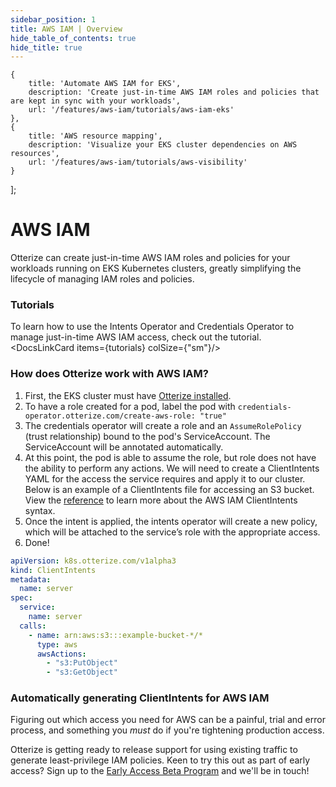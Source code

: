 ```yaml
---
sidebar_position: 1
title: AWS IAM | Overview
hide_table_of_contents: true
hide_title: true
---
```



    {
        title: 'Automate AWS IAM for EKS',
        description: 'Create just-in-time AWS IAM roles and policies that are kept in sync with your workloads',
        url: '/features/aws-iam/tutorials/aws-iam-eks'
    },
    {
        title: 'AWS resource mapping',
        description: 'Visualize your EKS cluster dependencies on AWS resources',
        url: '/features/aws-iam/tutorials/aws-visibility'
    }
];


# AWS IAM

Otterize can create just-in-time AWS IAM roles and policies for your workloads running on EKS Kubernetes clusters, greatly simplifying the lifecycle of managing IAM roles and policies.

### Tutorials

To learn how to use the Intents Operator and Credentials Operator to manage just-in-time AWS IAM access, check out the tutorial.
<DocsLinkCard items={tutorials} colSize={"sm"}/>


### How does Otterize work with AWS IAM?

1. First, the EKS cluster must have [Otterize installed](/overview/installation).
2. To have a role created for a pod, label the pod with `credentials-operator.otterize.com/create-aws-role: "true"`
3. The credentials operator will create a role and an `AssumeRolePolicy` (trust relationship) bound to the pod's ServiceAccount. The ServiceAccount will be annotated automatically.
4. At this point, the pod is able to assume the role, but role does not have the ability to perform any actions. We will need to create a ClientIntents YAML for the access the service requires and apply it to our cluster. Below is an example of a ClientIntents file for accessing an S3 bucket. View the [reference](/features/aws-iam/reference) to learn more about the AWS IAM ClientIntents syntax.
5. Once the intent is applied, the intents operator will create a new policy, which will be attached to the service’s role with the appropriate access.
6. Done!

```yaml
apiVersion: k8s.otterize.com/v1alpha3
kind: ClientIntents
metadata:
  name: server
spec:
  service:
    name: server
  calls:
    - name: arn:aws:s3:::example-bucket-*/*
      type: aws
      awsActions:
        - "s3:PutObject"
        - "s3:GetObject"
```

### Automatically generating ClientIntents for AWS IAM

Figuring out which access you need for AWS can be a painful, trial and error process, and something you _must_ do if you're tightening production access.

Otterize is getting ready to release support for using existing traffic to generate least-privilege IAM policies. Keen to try this out as part of early access? Sign up to the [Early Access Beta Program](https://otterize.com/EarlyAccessBetaProgram) and we'll be in touch!

